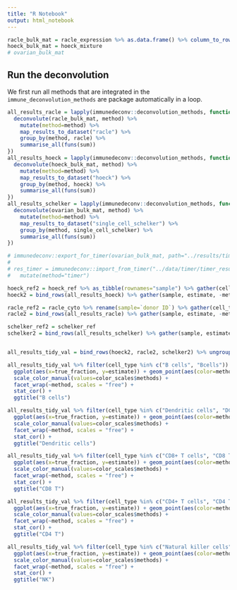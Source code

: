 ```yaml
---
title: "R Notebook"
output: html_notebook
---
```


```r
racle_bulk_mat = racle_expression %>% as.data.frame() %>% column_to_rownames("hgnc_symbol") %>% as.matrix()
hoeck_bulk_mat = hoeck_mixture
# ovarian_bulk_mat
```


## Run the deconvolution
We first run all methods that are integrated in the `immune_deconvolution_methods` are package automatically in a loop. 
```r
all_results_racle = lapply(immunedeconv::deconvolution_methods, function(method) {
  deconvolute(racle_bulk_mat, method) %>%
    mutate(method=method) %>%
    map_results_to_dataset("racle") %>% 
    group_by(method, racle) %>%   
    summarise_all(funs(sum)) 
})
all_results_hoeck = lapply(immunedeconv::deconvolution_methods, function(method) {
  deconvolute(hoeck_bulk_mat, method) %>%
    mutate(method=method) %>%
    map_results_to_dataset("hoeck") %>% 
    group_by(method, hoeck) %>%   
    summarise_all(funs(sum)) 
})
all_results_schelker = lapply(immunedeconv::deconvolution_methods, function(method) {
  deconvolute(ovarian_bulk_mat, method) %>%
    mutate(method=method) %>%
    map_results_to_dataset("single_cell_schelker") %>% 
    group_by(method, single_cell_schelker) %>%   
    summarise_all(funs(sum)) 
})
```


```r
# immunedeconv::export_for_timer(ovarian_bulk_mat, path="../results/timer_input_ovarian_bulk.tsv")
# 
# res_timer = immunedeconv::import_from_timer("../data/timer/timer_result_ovarian_bulk.csv") %>%
#   mutate(method="timer")
```

```r
hoeck_ref2 = hoeck_ref %>% as_tibble(rownames="sample") %>% gather(cell_type, true_fraction, -sample)
hoeck2 = bind_rows(all_results_hoeck) %>% gather(sample, estimate, -method, -hoeck) %>% mutate(dataset="hoeck") %>% rename(cell_type=hoeck) %>% inner_join(hoeck_ref2)

racle_ref2 = racle_cyto %>% rename(sample=`donor ID`) %>% gather(cell_type, true_fraction, -sample) %>% mutate(true_fraction=true_fraction/100)
racle2 = bind_rows(all_results_racle) %>% gather(sample, estimate, -method, -racle) %>% mutate(dataset="racle") %>% rename(cell_type=racle) %>% inner_join(racle_ref2)

schelker_ref2 = schelker_ref
schelker2 = bind_rows(all_results_schelker) %>% gather(sample, estimate, -method, -single_cell_schelker) %>% mutate(dataset="single_cell_schelker") %>% rename(cell_type=single_cell_schelker) %>% inner_join(schelker_ref2)


all_results_tidy_val = bind_rows(hoeck2, racle2, schelker2) %>% ungroup()

```


```r
all_results_tidy_val %>% filter(cell_type %in% c("B cells", "Bcells")) %>%
  ggplot(aes(x=true_fraction, y=estimate)) + geom_point(aes(color=method, shape=dataset)) + 
  scale_color_manual(values=color_scales$methods) + 
  facet_wrap(~method, scales = "free") + 
  stat_cor() + 
  ggtitle("B cells")

```


```r
all_results_tidy_val %>% filter(cell_type %in% c("Dendritic cells", "DC")) %>%
  ggplot(aes(x=true_fraction, y=estimate)) + geom_point(aes(color=method, shape=dataset)) + 
  scale_color_manual(values=color_scales$methods) + 
  facet_wrap(~method, scales = "free") + 
  stat_cor() + 
  ggtitle("Dendritic cells")

```


```r
all_results_tidy_val %>% filter(cell_type %in% c("CD8+ T cells", "CD8 T cells")) %>%
  ggplot(aes(x=true_fraction, y=estimate)) + geom_point(aes(color=method, shape=dataset)) + 
  scale_color_manual(values=color_scales$methods) + 
  facet_wrap(~method, scales = "free") + 
  stat_cor() + 
  ggtitle("CD8 T")

```

```r
all_results_tidy_val %>% filter(cell_type %in% c("CD4+ T cells", "CD4 T cells")) %>%
  ggplot(aes(x=true_fraction, y=estimate)) + geom_point(aes(color=method, shape=dataset)) + 
  scale_color_manual(values=color_scales$methods) + 
  facet_wrap(~method, scales = "free") + 
  stat_cor() + 
  ggtitle("CD4 T")

```

```r
all_results_tidy_val %>% filter(cell_type %in% c("Natural killer cells", "NK", "NK cells")) %>%
  ggplot(aes(x=true_fraction, y=estimate)) + geom_point(aes(color=method, shape=dataset)) + 
  scale_color_manual(values=color_scales$methods) + 
  facet_wrap(~method, scales = "free") + 
  stat_cor() + 
  ggtitle("NK")

```